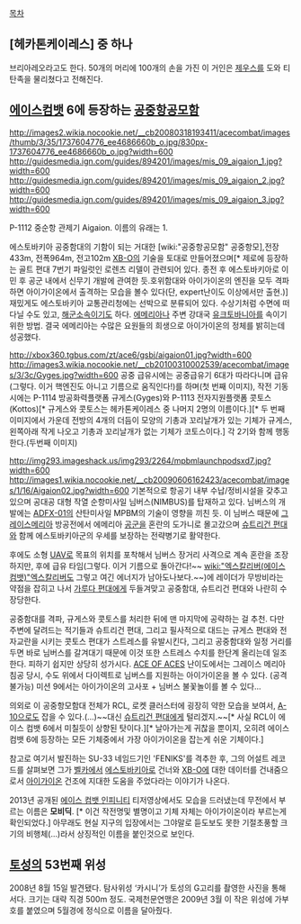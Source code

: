 [[목차]]
== [헤카톤케이레스] 중 하나 ==
브리아레오라고도 한다. 50개의 머리에 100개의 손을 가진 이 거인은 [[제우스]]를 도와 티탄족을 물리쳤다고 전해진다.

== [[에이스컴뱃]] 6에 등장하는 [[공중항공모함]] == 
http://images2.wikia.nocookie.net/__cb20080318193411/acecombat/images/thumb/3/35/1737604776_ee4686660b_o.jpg/830px-1737604776_ee4686660b_o.jpg?width=600
http://guidesmedia.ign.com/guides/894201/images/mis_09_aigaion_1.jpg?width=600
http://guidesmedia.ign.com/guides/894201/images/mis_09_aigaion_2.jpg?width=600
http://guidesmedia.ign.com/guides/894201/images/mis_09_aigaion_3.jpg?width=600

P-1112 중순항 관제기 Aigaion. 이름의 유래는 1.

에스토바키아 공중함대의 기함이 되는 거대한 [wiki:"공중항공모함" 공중항모],전장 433m, 전폭964m, 전고102m [[XB-O]]의 기술을 토대로 만들어졌으며[* 제로에 등장하는 골트 편대 7번기 파일럿인 로렌츠 리델이 관련되어 있다. 종전 후 에스토바키아로 이민 후 공군 내에서 신무기 개발에 관여한 듯.호위함대와 아이가이온의 엔진을 모두 격파하면 아이가이온에서 출격하는 모습을 볼수 있다(단, expert난이도 이상에서만 출현.)] 재밌게도 에스토바키아 교통관리청에는 선박으로 분류되어 있다. 수상기처럼 수면에 떠다닐 수도 있고, [[해군]]소속이기도 하다. [[에메리아]]나 주변 강대국 [[유크토바니아]]를 속이기 위한 방법. 결국 에메리아는 수많은 요원들의 희생으로 아이가이온의 정체를 밝히는데 성공했다.


http://xbox360.tgbus.com/zt/ace6/gsbj/aigaion01.jpg?width=600
http://images3.wikia.nocookie.net/__cb20100310002539/acecombat/images/3/3c/Gyges.jpg?width=600
공중 급유시에는 공중급유기 6대가 따라다니며 급유(그렇다. 이거 핵엔진도 아니고 기름으로 움직인다!)를 하며(첫 번째 이미지), 작전 기동시에는 P-1114 방공화력플랫폼 규게스(Gyges)와 P-1113 전자지원플랫폼 콧토스(Kottos)[* 규게스와 콧토스는 헤카톤케이레스 중 나머지 2명의 이름이다.][* 두 번째 이미지에서 가운데 전방의 4개의 더듬이 모양의 기총과 꼬리날개가 있는 기체가 규게스, 왼쪽아래 작게 나오고 기총과 꼬리날개가 없는 기체가 코토스이다.] 각 2기와 함께 행동한다.(두번째 이미지)


http://img293.imageshack.us/img293/2264/mpbmlaunchpodsxd7.jpg?width=600
http://images1.wikia.nocookie.net/__cb20090606162423/acecombat/images/1/16/Aigaion02.jpg?width=600
기본적으로 항공기 내부 수납/정비시설을 갖추고 있으며 공대공 대형 작열 순항미사일 님버스(NIMBUS)를 탑재하고 있다. 님버스의 개발에는 [[ADFX-01]]의 산탄미사일 MPBM의 기술이 영향을 끼친 듯. 이 님버스 때문에 [[그레이스메리아]] 방공전에서 에메리아 [[공군]]을 혼란의 도가니로 몰고갔으며 [[슈트리건 편대]]와 함께 에스토바키아군의 우세를 보장하는 전략병기로 활약한다.

후에도 소형 [[UAV]]로 목표의 위치를 포착해서 님버스 장거리 사격으로 계속 혼란을 조장하지만, 후에 급유 타임(그렇다. 이거 기름으로 돌아간다!~~ [[wiki:"엑스칼리버(에이스 컴뱃)"엑스칼리버]]도 그렇고 여긴 에너지가 남아도나보다.~~)에 레이더가 무방비라는 약점을 잡히고 나서 [[가루다 편대]]에게 두들겨맞고 공중함대, 슈트리건 편대와 나란히 수장당한다. 

공중함대를 격파, 규게스와 콧토스를 처리한 뒤에 맨 마지막에 공략하는 걸 추천. 다만 주변에 달려드는 적기들과 슈트리건 편대, 그리고 필사적으로 대드는 규게스 편대와 전자교란을 시키는 콧토스 편대가 스트레스를 유발시킨다, 그리고 공중함대와 일정 거리를 두면 바로 님버스를 갈겨대기 때문에 이것 또한 스트레스 수치를 한단계 올리는데 일조한다. 피하기 쉽지만 상당히 성가시다. [[ACE OF ACES]] 난이도에서는 그레이스 메리아 침공 당시, 수도 위에서 다이렉트로 님버스를 지원하는 아이가이온을 볼 수 있다. (공격 불가능) 미션 9에서는 아이가이온의 고사포 + 님버스 불꽃놀이를 볼 수 있다...

의외로 이 공중항모함대 전체가 RCL, 로켓 클러스터에 굉장히 약한 모습을 보여서, [[A-10]]으로도 잡을 수 있다.(…)~~대신 [[슈트리건 편대]]에게 털리겠지.~~[* 사실 RCL이 에이스 컴뱃 6에서 미칠듯이 상향된 탓이다.][* 날아가는게 귀찮을 뿐이지, 오히려 에이스컴뱃 6에 등장하는 모든 기체중에서 가장 아이가이온을 잡는게 쉬운 기체이다.]

참고로 여기서 발진하는 SU-33 네임드기인 'FENIKS'를 격추한 후, 그의 어설트 레코드를 살펴보면 그가 [[벨카]]에서 [[에스토바키아]]로 건너와 [[XB-O]]에 대한 데이터를 건내줌으로서 [[아이가이온]] 건조에 지대한 도움을 주었다라는 이야기가 나온다.

2013년 공개된 [[에이스 컴뱃 인피니티]] 티저영상에서도 모습을 드러냈는데 무전에서 부르는 이름은 '''모비딕'''. [* 이건 작전명및 별명이고 기체 자체는 아이가이온이라 부르는게 확인되었다.] 아무래도 현실 지구의 입장에서는 그야말로 듣도보도 못한 기절초풍할 크기의 비행체(...)라서 상징적인 이름을 붙인것으로 보인다.

== [[토성]]의 53번째 위성 ==
2008년 8월 15일 발견됐다. 탐사위성 ‘카시니’가 토성의 G고리를 촬영한 사진을 통해서다. 크기는 대략 직경 500m 정도. 국제천문연맹은 2009년 3월 이 작은 위성에 가부호를 붙였으며 5월경에 정식으로 이름을 달아줬다.
